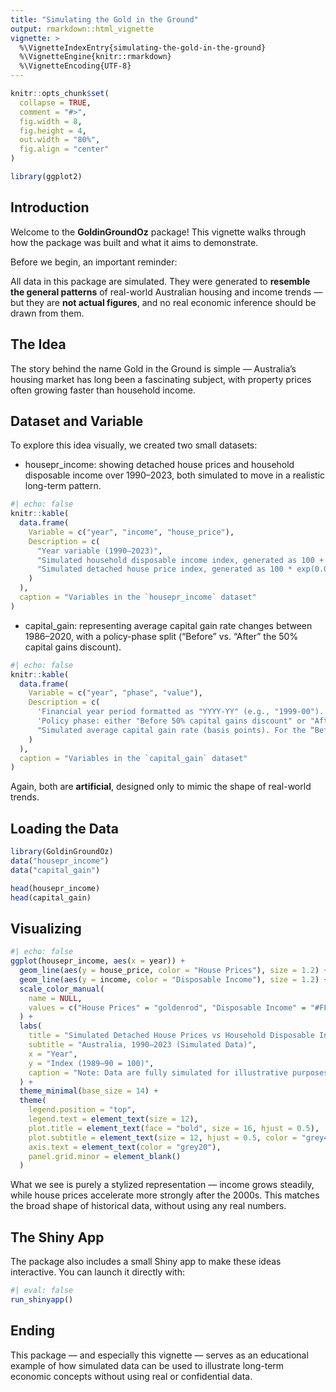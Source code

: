 ```yaml
---
title: "Simulating the Gold in the Ground"
output: rmarkdown::html_vignette
vignette: >
  %\VignetteIndexEntry{simulating-the-gold-in-the-ground}
  %\VignetteEngine{knitr::rmarkdown}
  %\VignetteEncoding{UTF-8}
---
```


```r
knitr::opts_chunk$set(
  collapse = TRUE,
  comment = "#>",
  fig.width = 8,
  fig.height = 4,
  out.width = "80%",
  fig.align = "center"
)

library(ggplot2)
```

## Introduction

Welcome to the **GoldinGroundOz** package!
This vignette walks through how the package was built and what it aims to demonstrate.

Before we begin, an important reminder:

All data in this package are simulated.
They were generated to **resemble the general patterns** of real-world Australian housing and income trends —
but they are **not actual figures**, and no real economic inference should be drawn from them.

## The Idea

The story behind the name Gold in the Ground is simple —
Australia’s housing market has long been a fascinating subject,
with property prices often growing faster than household income.

## Dataset and Variable

To explore this idea visually, we created two small datasets:

-  housepr_income: showing detached house prices and household disposable income
over 1990–2023, both simulated to move in a realistic long-term pattern.

```r
#| echo: false
knitr::kable(
  data.frame(
    Variable = c("year", "income", "house_price"),
    Description = c(
      "Year variable (1990–2023)",
      "Simulated household disposable income index, generated as 100 + (year - 1990) * 6 + ε, with ε ~ N(0, 6). Represents steady income growth with mild yearly variation.",
      "Simulated detached house price index, generated as 100 * exp(0.06 * (year - 1990)) + η, with η ~ N(0, 30). Models exponential price increases and greater volatility after 2000."
    )
  ),
  caption = "Variables in the `housepr_income` dataset"
)

```

-  capital_gain: representing average capital gain rate changes between 1986–2020,
with a policy-phase split (“Before” vs. “After” the 50% capital gains discount).

```r
#| echo: false
knitr::kable(
  data.frame(
    Variable = c("year", "phase", "value"),
    Description = c(
      'Financial year period formatted as "YYYY-YY" (e.g., "1999-00").',
      'Policy phase: either "Before 50% capital gains discount" or "After 50% capital gains discount".',
      "Simulated average capital gain rate (basis points). For the “Before” phase, random values from Uniform(2500, 6000). For the “After” phase, increasing sequence from 7000 to 30000 with added Normal(0, 1200) noise. Negative values truncated to zero."
    )
  ),
  caption = "Variables in the `capital_gain` dataset"
)

```


Again, both are **artificial**, designed only to mimic the shape of real-world trends.

## Loading the Data

```r
library(GoldinGroundOz)
data("housepr_income")
data("capital_gain")

head(housepr_income)
head(capital_gain)

```

## Visualizing

```r
#| echo: false
ggplot(housepr_income, aes(x = year)) +
  geom_line(aes(y = house_price, color = "House Prices"), size = 1.2) +
  geom_line(aes(y = income, color = "Disposable Income"), size = 1.2) +
  scale_color_manual(
    name = NULL,
    values = c("House Prices" = "goldenrod", "Disposable Income" = "#FF8C69")
  ) +
  labs(
    title = "Simulated Detached House Prices vs Household Disposable Income",
    subtitle = "Australia, 1990–2023 (Simulated Data)",
    x = "Year",
    y = "Index (1989–90 = 100)",
    caption = "Note: Data are fully simulated for illustrative purposes only."
  ) +
  theme_minimal(base_size = 14) +
  theme(
    legend.position = "top",
    legend.text = element_text(size = 12),
    plot.title = element_text(face = "bold", size = 16, hjust = 0.5),
    plot.subtitle = element_text(size = 12, hjust = 0.5, color = "grey40"),
    axis.text = element_text(color = "grey20"),
    panel.grid.minor = element_blank()
  )
```

What we see is purely a stylized representation —
income grows steadily, while house prices accelerate more strongly after the 2000s.
This matches the broad shape of historical data, without using any real numbers.

## The Shiny App

The package also includes a small Shiny app to make these ideas interactive.
You can launch it directly with:

```r
#| eval: false
run_shinyapp()
```

## Ending

This package — and especially this vignette — serves as an educational example
of how simulated data can be used to illustrate long-term economic concepts
without using real or confidential data.
